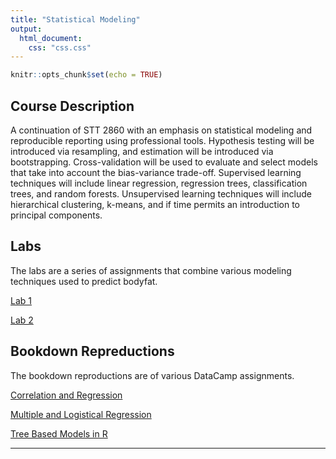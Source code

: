 ```yaml
---
title: "Statistical Modeling"
output:
  html_document:
    css: "css.css"
---
```


```r
knitr::opts_chunk$set(echo = TRUE)
```

## Course Description

A continuation of STT 2860 with an emphasis on statistical modeling and reproducible reporting using professional tools. Hypothesis testing will be introduced via resampling, and estimation will be introduced via bootstrapping. Cross-validation will be used to evaluate and select models that take into account the bias-variance trade-off. Supervised learning techniques will include linear regression, regression trees, classification trees, and random forests. Unsupervised learning techniques will include hierarchical clustering, k-means, and if time permits an introduction to principal components.

## Labs

The labs are a series of assignments that combine various modeling techniques used to predict bodyfat. 

[Lab 1](https://stt3860-spring2022.github.io/questioning-and-cleaning-the-bodyfat-data-lab1-AlexPettis/DataCleaningTemplate.html)

[Lab 2]()

## Bookdown Repreductions

The bookdown reproductions are of various DataCamp assignments.

[Correlation and Regression](https://stt3860-spring2022.github.io/reproduction-of-correlation-and-regression-bookdown1-AlexPettis/)

[Multiple and Logistical Regression](https://stt3860-spring2022.github.io/reproduction-of-multiple-and-logistic-regression-bookdown2-AlexPettis/)

[Tree Based Models in R](https://stt3860-spring2022.github.io/reproduction-tree-based-models-in-r-bookdown3-AlexPettis/)

------------------------------------------------------------------------
